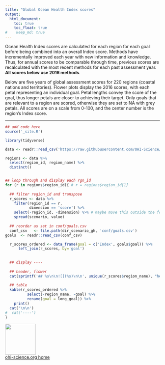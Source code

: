 ```yaml
---
title: "Global Ocean Health Index scores"
output:
  html_document:
    toc: true
    toc_float: true
#    keep_md: true
---
```


Ocean Health Index scores are calculated for each region for each goal before being combined into an overall Index score. Methods have incrementally improved each year with new information and knowledge. Thus, for annual scores to be comparable through time, previous scores are recalculated with the most recent methods for each past assessment year. **All scores below use 2016 methods**.

Below are five years of global assessment scores for 220 regions (coastal nations and territories). <!---could bring back the Regions page to be only linked from here---> Flower plots display the 2016 scores, with each petal representing an individual goal. Petal lengths convey the score of the goal, thus longer petals are closer to achieving their target. Only goals that are relevant to a region are scored, otherwise they are set to NA with grey petals. All scores are on a scale from 0-100, and the center number is the region's Index score.

----

```r
## add code here
source('_site.R')
```

```r
library(tidyverse)

data <- readr::read_csv('https://raw.githubusercontent.com/OHI-Science/ohi-global/draft/global2017/OHI_final_formatted_scores_2017-11-9.csv') 

regions <- data %>%
  select(region_id, region_name) %>%
  distinct()


## loop through and display each rgn_id
for (r in regions$region_id){ # r = regions$region_id[1]
  
  ## filter region_id and transpose
  r_scores <- data %>% 
    filter(region_id == r,
           dimension == 'score') %>%
    select(-region_id, -dimension) %>% # maybe move this outside the for loop?
    spread(scenario, value)
  
  ## reorder as set in conf/goals.csv
  conf_csv   <- file.path(dir_scenario_gh, 'conf/goals.csv')
goals  <- readr::read_csv(conf_csv)

  r_scores_ordered <- data_frame(goal = c('Index', goals$goal)) %>%
      left_join(r_scores, by='goal')
  
  
  ## display ----
  
  ## header, flower
  cat(sprintf('## %s\n\n![](%s)\n\n', unique(r_scores$region_name), "hello!")) #r$flower_png))
  
  ## table
  kable(r_scores_ordered %>% 
          select(-region_name, -goal) %>%
          rename(goal = long_goal)) %>%
    print()
  cat('\n\n')
#  cat('----')
}
```

[<img src="https://docs.google.com/drawings/d/1633uvIYgsBhiKBddQAaTlvYDJgOK1uiDB6wkooNyhFc/pub?w=576&h=288" width="100px">](http://ohi-science.org)  
[ohi-science.org home](http://ohi-science.org)
